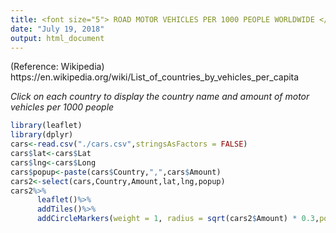 ```yaml
---
title: <font size="5"> ROAD MOTOR VEHICLES PER 1000 PEOPLE WORLDWIDE </font>
date: "July 19, 2018"
output: html_document
---
```


(Reference: Wikipedia) 
https://en.wikipedia.org/wiki/List_of_countries_by_vehicles_per_capita

*Click on each country to display the country name and amount of motor vehicles per 1000 people*

```r
library(leaflet)
library(dplyr)
cars<-read.csv("./cars.csv",stringsAsFactors = FALSE)
cars$lat<-cars$Lat
cars$lng<-cars$Long
cars$popup<-paste(cars$Country,",",cars$Amount)
cars2<-select(cars,Country,Amount,lat,lng,popup)
cars2%>%
      leaflet()%>%
      addTiles()%>%
      addCircleMarkers(weight = 1, radius = sqrt(cars2$Amount) * 0.3,popup=cars$popup,col="red")
```


